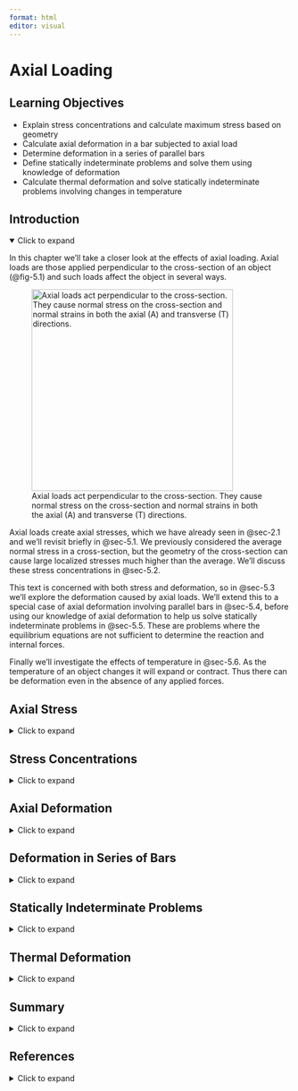 ```yaml
---
format: html
editor: visual
---
```


# Axial Loading {#sec-axial-loading}

::: {.callout-note icon="false"}
## Learning Objectives

-   Explain stress concentrations and calculate maximum stress based on geometry
-   Calculate axial deformation in a bar subjected to axial load
-   Determine deformation in a series of parallel bars
-   Define statically indeterminate problems and solve them using knowledge of deformation
-   Calculate thermal deformation and solve statically indeterminate problems involving changes in temperature
:::

## Introduction {.unnumbered}

<details open>

<summary>Click to expand</summary>

In this chapter we’ll take a closer look at the effects of axial loading. Axial loads are those applied perpendicular to the cross-section of an object (@fig-5.1) and such loads affect the object in several ways.

![Axial loads act perpendicular to the cross-section. They cause normal stress on the cross-section and normal strains in both the axial (A) and transverse (T) directions.](images/PNGs/Figure%205.1.png){#fig-5.1 fig-align="center" width="361"}

Axial loads create axial stresses, which we have already seen in @sec-2.1 and we’ll revisit briefly in @sec-5.1. We previously considered the average normal stress in a cross-section, but the geometry of the cross-section can cause large localized stresses much higher than the average. We’ll discuss these stress concentrations in @sec-5.2.

This text is concerned with both stress and deformation, so in @sec-5.3 we’ll explore the deformation caused by axial loads. We’ll extend this to a special case of axial deformation involving parallel bars in @sec-5.4, before using our knowledge of axial deformation to help us solve statically indeterminate problems in @sec-5.5. These are problems where the equilibrium equations are not sufficient to determine the reaction and internal forces.

Finally we’ll investigate the effects of temperature in @sec-5.6. As the temperature of an object changes it will expand or contract. Thus there can be deformation even in the absence of any applied forces.

</details>

## Axial Stress {#sec-5.1}

<details>

<summary>Click to expand</summary>

Axial loads create axial stresses, also known as normal stresses. As discussed in @sec-2.1, the average normal stress is calculated from

$$
\sigma=\frac{N}{A}
$$

</details>

## Stress Concentrations {#sec-5.2}

<details>

<summary>Click to expand</summary>

The normal stress discussed in the previous section is averaged over the cross-section and assumes that stresses (and therefore strains) at the cross-section are uniform. In reality stresses and strains can vary across a cross-section, especially if the cross-section is close to an applied load, a support, or a change in geometry. At these points localized stress concentrations occur, leading to large, localized stresses and strains. The intensity of these concentrations depends on the type of loading, support, or geometry (@fig-5.2).

![Each bar has a fixed support on the left, a cross-section of 30 in.², and is subjected to a force of 10,000 lb. The top bar is uniform and experiences a uniform average normal stress of \$\\sigma=\\frac{10000}{30}=333\$ psi at all points, except those close to the support and load. The bottom bar experiences the same stress at most points, but significantly higher stress concentrations close to the hole.](images/PNGs/Figure%205.2.png){#fig-5.2 fig-align="center" width="566"}

However, these effects disappear a certain distance away from the force, support, or local geometry. It is therefore acceptable to assume uniform stress and strain (as we have been so far) provided that we also assume our cross-section is a sufficient distance away from these points. This is known as Saint-Venant’s principle, which can be formally stated as “The stresses and strains created at a point in a body by two statically equivalent loads are equivalent at points sufficiently far removed from the applied load” (@fig-5.3).

![Two statically equivalent loads applied to a bar. Close to the point of application there will be localized stresses and deformations, but at a cross-section sufficiently far away from the applied loads the internal effects are equivalent.](images/PNGs/Figure%205.3.png){#fig-5.3 fig-align="center" width="565"}

More advanced courses will use the theory of elasticity to study the areas of variable stress and strain, but for now we’ll continue to apply Saint-Venant’s principle and assume that our cross-sections are sufficiently far away from the applied loads that we don’t need to consider these stress concentrations. We will however address the question of stress concentrations around changes in geometry here. We’ll study two specific examples; holes and fillets. @fig-5.2 shows an example of the stress concentrations around a hole. @fig-5.4 shows an example of the stress concentrations around a fillet. A fillet is a rounded corner used to help transition between two geometries.

![The fillet helps prevent a sharp corner but still causes stress concentrations. The bar has a thickness of 3 in. The height of the smaller section is 6 in. and the larger section is 10 in. The applied load is 10,000 kips, so the average normal stress in the smaller section is 556 psi and in the larger section is 333 psi. The maximum stress at the fillet however is 973 psi.](images/PNGs/Figure%205.4.png){#fig-5.4 fig-align="center"}

Fully modeling these stress concentrations is very complicated, but for our purposes it is sufficient to find only the maximum stress that occurs around these stress concentrations. These can be significantly larger than the average stress we have been calculating, and can cause localized failure even if the average stress is below the yield stress for the material. The maximum stress can be found simply by multiplying the average stress by a stress concentration factor, K.

$$
\boxed{\sigma_{max}=K \sigma_{avg}}
$$ {#eq-5.1}

| *where*
| *𝜎~max~ = Maximum normal stress \[Pa, psi\]*
| *K = Stress concentrtion factor*

*𝜎~avg~ = Average normal stress \[Pa, psi\]*

This stress concentration factor depends on the geometry at hand and can be found from curves in design handbooks (@fig-5.5). See @exm-5.1 and @exm-5.2 to see how these curves can be used.

![Graphs showing how the stress concentration factor, K changes based on the geometry of the object.](images/PNGs/Figure%205.5.png){#fig-5.5 fig-align="center"}

::: {.callout-tip collapse="true" icon="false"}
## Example 5.1

::: {#exm-5.1}
<p>

</p>

A hole is drilled through a steel plate to allow two components to be bolted together. The plate has the dimensions shown and is 15 mm thick. If the plate is subjected to an axial load of P = 50 kN, determine the maximum stress in the plate if the hole diameter d = 20 mm.

![](images/PNGs/Example%205.1%20part%201.png){fig-align="center" width="348"}

::: {.callout-tip collapse="true" icon="false"}
## Solution

Start by calculating the average normal stress in the plate at the location of the hole. The cross-section is a rectangle with a base of 15 mm (0.015 m) and a height of 100 mm (0.1 m), with a 20 mm (0.02 m) diameter hole cut out.

![](images/PNGs/Example%205.1%20part%202.png){fig-align="center" width="185"}

$$
\sigma_{a v g}=\frac{N}{A}=\frac{50000{~N}}{0.015{~m} *(0.1-0.02){~m}}=41.7{~MPa}
$$

Determine the ratio $\frac{d}{D}$ where d = hole diameter and D = Height of the cross-section. Use the appropriate stress concentration curve to read off the stress concentration factor K for this geometry.

![](images/PNGs/Example%205.1%20part%203.png){fig-align="center" width="386"}

$$
\begin{aligned}
&\frac{d}{D}=\frac{20{~mm}}{100{~mm}}=0.2\\
&K=2.525
\end{aligned}
$$

Calculate the maximum stress.

$$
\sigma_{max }=K \sigma_{avg}=2.525*41.7{~MPa}=105{~MPa}
$$
:::
:::
:::

::: {.callout-tip collapse="true" icon="false"}
## Example 5.2

::: {#exm-5.2}
A 1-inch-thick connecting rod in an engine assembly has the dimensions shown. If the maximum allowable stress in the rod is 40 ksi, determine the maximum axial load that may be applied to the rod.

![](images/PNGs/Example%205.2%20part%201.png){fig-align="center" width="363"}

::: {.callout-tip collapse="true" icon="false"}
## Solution

The connecting rod has two holes and a fillet. We can start by determining which of these geometries experiences the largest maximum stress, in terms of applied load P. For each geometry, calculate the average normal stress and then use the appropriate stress concentration curve to determine the maximum normal stress.

For the smaller circle:

![](images/PNGs/Example%205.2%20part%202.png){fig-align="center" width="407"}

$$
\begin{aligned}
& \sigma_{avg}=\frac{N}{A}=\frac{P}{1 *(4-2)}=\frac{P}{2}=0.5 P \\
& \frac{d}{D}=\frac{2{~in.}}{4{~in.}}=0.5 \\
& K=2.15 \\
& \sigma_{max }=K \sigma_{avg}=2.15 * 0.5 P=1.075 P
\end{aligned}
$$

For the larger circle:

![](images/PNGs/Example%205.2%20part%203.png){fig-align="center" width="436"}

$$
\begin{aligned}
& \sigma_{avg}=\frac{N}{A}=\frac{P}{1 *(8-6)}=\frac{P}{2}=0.5 P \\
& \frac{d}{D}=\frac{6{~in.}}{8{~in.}}=0.75 \\
& K=2.05 \\
& \sigma_{max}=K \sigma_{avg}=2.05 * 0.5 P=1.025 P
\end{aligned}
$$

For the fillet:

![](images/PNGs/Example%205.2%20part%204.png){fig-align="center" width="421"}

$$
\begin{aligned}
& \sigma_{avg}=\frac{N}{A}=\frac{P}{1 * 4}=\frac{P}{4}=0.25 P \\
& \frac{D}{d}=\frac{8{~in.}}{4{~in.}}=2 \\
& \frac{r}{d}=\frac{1{~in.}}{4{~in.}}=0.25 \\
& K=1.82 \\
& \sigma_{max}=K \sigma_{avg}=1.82 * 0.25 P=0.455 P
\end{aligned}
$$

The largest stress is at the small hole, where 𝜎~max~ = 1.075*P*.

Since the maximum allowable stress is 40 ksi, $40{~ksi}=1.075 P \quad\rightarrow\quad P=\frac{40{~ksi}}{1.075}=37.2{~kips}$
:::
:::
:::

::: {.callout-warning icon="false"}
## Step-by-step: Stress concentrations

1.  Calculate the average normal stress using $\sigma_{avg}=\frac{N}{A}$. Do this at the hole or at the thinner section of the fillet.

2.  Use the appropriate stress concentration curve to determine the stress concentration factor, K, for the given geometry.

3.  Calculate the maximum stress from $\sigma_{max}=K \sigma_{avg}$
:::

</details>

## Axial Deformation {#sec-5.3}

<details>

<summary>Click to expand</summary>

Consider a simple bar of uniform cross-section subjected to an axial force (@fig-5.6).

![A bar of uniform cross-section, A, and length, L, subjected to axial load, F.](images/PNGs/Figure%205.6.png){#fig-5.6 fig-align="center" width="335"}

Assuming elastic behavior, we have equations for stress and strain, as well as Hooke’s law which relates the two equations:

$$
\begin{aligned} & \sigma=\frac{F}{A} \\ & \varepsilon_{long}=\frac{\Delta L}{L} \\ & \sigma=E \varepsilon_{long}\end{aligned}
$$

Replacing the stress and strain terms in Hooke’s law:

$$
\frac{F}{A}=E \frac{\Delta L}{L}
$$

Rearranging:

$$
\Delta L=\frac{F L}{A E}
$$

This equation can be used to directly find the change in length of an object subjected to an axial load.

In practice, there may be multiple axial loads applied to the bar. The cross-sectional area may change at different points along the bar, or perhaps there could be different materials with different elastic moduli connected in series to form the bar. In any of these cases we can split the bar into sections where each section has a constant F, A, and E. We can calculate the change in length of each section separately and sum them to find the total. See @exm-5.3 for a problem involving multiple segments of a bar.

$$
\boxed{\Delta L=\sum \frac{F L}{A E}}
$$ {#eq-5.2}

| *where*
| *ΔL = Change in length \[m, in.\]*
| *F = internal axial load \[N, lb\]*
| *L = Original length \[m, in.\]\$*
| *A = Cross-sectional area \[m^2^, in.^2^\]*
| *E = Elastic modulus \[Pa, psi\]*

::: {.callout-tip collapse="true" icon="false"}
## Example 5.3

::: {#exm-5.3}
<p>

</p>

A component is made by welding together 2 circular rods. Rod (1) is made of steel (E = 29 x 10^6^ psi) and is hollow, with an outer diameter of 4 in. and an inner diameter of 2 in. Rod (2) is made of copper (E = 17 x 10^6^ psi) and is solid, with a diameter of 5 in. If the component is subjected to the axial loads shown, determine the total deformation of the component.

![](images/PNGs/Example%205.3%20part%201.png){fig-align="center"}

::: {.callout-tip collapse="true" icon="false"}
## Solution

We can find the change in length of the component using $\Delta L=\sum \frac{F L}{A E}$.

First, break the component into three segments and determine the internal load in each segment. The first segment covers the 9-inch steel rod. After the first 9 inches of the component, both the cross-sectional area and elastic modulus change so a second segment is needed. This segment covers the next 4 inches. At this point the loading changes, so a third segment is required to cover the final 10 inches of the component.

![](images/PNGs/Example%205.3%20part%202.png){fig-align="center" width="444"}

$$
\begin{gathered}
N_1=N_2=60{~kips} \\
N_3=-20{~kips}
\end{gathered}
$$

Now calculate the deformation of each segment. Be sure to use the appropriate dimensions and material properties for each segment.

Cross-sectional areas:

$$
\begin{gathered}
A_1=\pi*(2^2-1^2){~in.}^2=9.42{~in.}^2 \\
A_2=\pi*(2.5^2){~in.}^2=19.6{~in.}^2
\end{gathered}
$$

Deformation of segment 1:

$$
\Delta L_1=\frac{60000{~lb} * 9{~in.}}{9.42{~in.}^2 * 29 \times 10^6\frac{lb}{in^2}}=0.00198{~in.}
$$

Deformation of segment 2:

$$
\Delta L_2=\frac{60000{~lb} * 4{~in.}}{19.6{~in.}^2 * 17 \times 10^6\frac{lb}{in.^2}}=0.000719{~in} .
$$

Deformation of segment 3:

$$
\Delta L_3=\frac{-20000{~lb} * 10{~in.}}{19.6{~in.}^2 * 17 \times 10^6\frac{lb}{in.^2}}=-0.000599{~in.}
$$

Note that segment 3 is in compression and so gets shorter, while segments 1 and 2 are in tension and so get longer. The total deformation in the component is simply the sum of these three deformations.

$$
\Delta L=0.00198{~in.}+0.000719{~in.}-0.000599{~in.}=0.002{~in.}
$$
:::
:::
:::

::: {.callout-warning icon="false"}
## Step-by-step: Axial deformation

1.  Split the bar into sections of constant F, A, and E. Any time any of these terms changes, begin a new section.

2.  Determine the length of each section.

3.  Calculate the change in length of each section using $\Delta L=\frac{F L}{A E}$.

4.  Determine the total change in length by summing the change in length of each section. Remember some sections may elongate while others contract.
:::

</details>

## Deformation in Series of Bars {#sec-5.4}

<details>

<summary>Click to expand</summary>

Sometimes a structure will have more than one axially loaded member. In such cases there are multiple bars that will experience a change in length and the amount of deformation won’t necessarily be the same in each member. The deformable members are generally connected by a rigid (nondeformable) beam. These problems generally involve a little geometry alongside our deformation equation (@fig-5.7).

![Rigid beam AB is attached to deformable poles 1 and 2. The poles may deform different amounts so point A is displaced by amount ΔL~1~, point B by amount ΔL~2~, and point C by an amount in between these two values.](images/PNGs/Figure%205.7.png){#fig-5.7 fig-align="center" width="360"}

By identifying the force in each member through equilibrium, we may calculate the deformation of each member separately using:

$$
\Delta L=\frac{F L}{A E}
$$

Once the change in length of each member is known, we can find the displacement at different points on the rigid beam through simple geometry of the rigid beam (@fig-5.8). This process is demonstrated in @exm-5.4.

![Beam deflection in the case where only bar 2 deforms. Point B will deflect downward by amount ΔL~2~. The deflection at point C can be determined through geometry.](images/PNGs/Figure%205.8.png){#fig-5.8 fig-align="center" width="329"}

The deflection of point C will be somewhere between the deflection at A and the deflection at B. Assuming there is no deflection at A and assuming that the deflections (and therefore the angle at A) are small, we can use similar triangles to find:

$$
\frac{\Delta L_C}{L_{A C}}=\frac{\Delta L_2}{L} \rightarrow \Delta L_C=\Delta L_2 \frac{L_{A C}}{L}$$

If there is a deflection at point A (@fig-5.9) this simply becomes:

$$
\Delta L_C=\Delta L_1+\left(\Delta L_2-\Delta L_1\right) \frac{L_{A C}}{L}$$

![Similar triangles for calculating deflection at a point when both bars experience a change in length.](images/PNGs/Figure%205.9.png){#fig-5.9 fig-align="center" width="379"}

::: {.callout-tip collapse="true" icon="false"}
## Example 5.4

::: {#exm-5.4}
<p>

</p>

A rigid beam is supported by two non-rigid poles and subjected to a distributed load w = 75 kN/m. Pole 1 is made of steel (E = 200 GPa) and has a diameter of 30 mm. Pole 2 is made of cast iron (E = 70 GPa) and has a diameter of 50 mm. Determine the deflection at point C of the rigid beam.

![](images/PNGs/Example%205.4%20part%201.png){fig-align="center" width="307"}

::: {.callout-tip collapse="true" icon="false"}
## Solution

Although the beam is rigid, poles 1 and 2 will both elongate. We can find the force in each pole by drawing a free body diagram and applying equilibrium equations.

![](images/PNGs/Example%205.4%20part%202.png){fig-align="center" width="245"}

$$
\begin{gathered}
\sum M_A=-(600{~kN}* 8{~m})+(F_2 * 12{~m})=0 \quad\rightarrow\quad F_2=400{~kN} \\
\sum F_y=F_1-600{~kN}+400{~kN}=0 \quad\rightarrow\quad F_1=200{~kN}
\end{gathered}
$$

We can then calculate the change in length of each pole.

$$
\begin{aligned}
\Delta L_1 & =\frac{F_1 L_1}{A_1 E_1}=\frac{200000{~N} * 5{~m}}{\pi * (0.015{~in.})^2 * 200 * 10^9\frac{N}{m^2}}=0.00707{~m}=7.07{~mm} \\
\Delta L_2 & =\frac{F_2 L_2}{A_2 E_2}=\frac{400000{~N} * 3{~m}}{\pi * (0.025{~in.})^2 * 70 * 10^9\frac{N}{m^2}}=0.00873{~m}=8.73{~mm}
\end{aligned}
$$

To determine the deflection at point C, first determine that point B has deflected (8.73 mm – 7.07 mm) = 1.66 mm more than point A.

![](images/PNGs/Example%205.4%20part%203.png){fig-align="center" width="311"}

We can find how much more point C has deflected than point A by using similar triangles.

![](images/PNGs/Example%205.4%20part%204.png){fig-align="center" width="253"}

$$
\frac{1.66{~mm}}{12{~m}}=\frac{\Delta L_{C / A}}{4{~m}} \quad\rightarrow\quad \Delta L_{C / A}=0.553{~mm}
$$

So point C deflects 0.553 mm more than point A, which is a total deflection at point C of

$$
\Delta L_C=7.07{~mm}+0.553{~mm}=7.62{~mm}
$$
:::
:::
:::

::: {.callout-warning icon="false"}
## Step-by-step: Deformation in series of bars

1.  Use equilibrium to determine the internal force in each bar.
2.  Calculate the change in length of each bar using $\Delta L=\frac{F L}{A E}$.
3.  Use similar triangles to find the deflection at any point between the parallel bars.
:::

</details>

## Statically Indeterminate Problems {#sec-5.5}

<details>

<summary>Click to expand</summary>

A statically indeterminate problem is one which has more unknowns than we have equilibrium equations to solve for those unknowns. This is an issue because it prevents us from finding the internal loads and we therefore can’t calculate stress or deformation.

We’ll study two types of statically indeterminate problems. In the first type there will be additional supports beyond those needed to maintain equilibrium. These are known as redundant supports and they are quite common in practice (@fig-5.10).

![An example of redundancy on a suspension bridge. There are multiple supports and multiple cables at each support, such that if one cable fails the entire structure does not collapse.](images/PNGs/architecture-bridge-suspension-bridge-france-pillar-landmark-759379-pxhere.com.jpg){#fig-5.10 fig-align="center"}

In such problems, it is not possible to determine all of the reaction forces using equilibrium alone. However, we can use our knowledge of deformation to help. If a member is held between two supports then its total deformation must be zero. Since the change in length depends on the internal force in the member, this introduces an additional equation to use alongside the equilibrium equations. There are two possible approaches here.

**Approach 1**: To determine the reaction force at the redundant support, begin by removing the redundant support from the problem and determining the deformation that would occur if the support was not there. Then replace the reaction force at the support, which will cause the member to deform in the opposite direction (@fig-5.11).

![(a) A bar held between two rigid supports. (b) A free body diagram of the beam reveals that there are two unknowns but only one equilibrium equation. (c) Removing one of the supports allows the bar to elongate. (d) Replacing the support force causes the bar to contract.](images/PNGs/Figure%205.11.png){#fig-5.11 fig-align="center" width="519"}

The sum of these two deformations must equal the actual deformation of the member. If the member is held between two rigid supports, the total deformation will be zero. If there is a small gap or the supports allow a certain amount of movement, the total deformation will be equal to the size of this gap. @exm-5.5 shows this process applied to a bar made of 2 materials.

::: {.callout-tip collapse="true" icon="false"}
## Example 5.5

::: {#exm-5.5}
<p>

</p>

A 15-foot-tall concrete (E = 4,000 ksi) column has a square cross-section of 6 in. by 6 in. A 10-foot-tall-copper (E = 17,000 ksi) cylinder with an outer diameter of 4 in. and in inner diameter of 3 in. is attached to the top of the concrete. The structure is fixed between two supports. A force of 25 kips is applied as shown. Determine the average normal stress in each material.

![](images/PNGs/Example%205.5%20part%201.png){fig-align="center" width="182"}

::: {.callout-tip collapse="true" icon="false"}
## Solution

To determine the internal force in each material, we first need to find the reaction forces at the supports. We would usually draw a free body diagram and apply equilibrium equations to find these forces. However, this won’t work here because the problem is statically indeterminate.

![](images/PNGs/Example%205.5%20part%202.png){fig-align="center" width="111"}

$$
\sum F_y=F_1+F_2-25{~kips}=0 \quad\rightarrow\quad F_1+F_2=25{~kips}
$$

To solve the statically indeterminate problem, remove one of the supports and allow the structure to deform. Either support may be removed. Let’s remove the top support. In this scenario there is no load in the copper cylinder and there is a compressive load of 25 kips in the concrete column.

![](images/PNGs/Example%205.5%20part%203.png){fig-align="center" width="210"}

The total deformation of the structure in this scenario is:

$$
\Delta L=\sum \frac{F L}{A E}=0-\frac{(25{~kips}) *(15 * 12){~in.}}{(6 * 6){~in.}^2 *(4,000)\frac{kips}{in.^2}}=-0.03125{~in}
$$

Then replace force F~1~ and calculate the deformation caused by this force. Since the force is applied at the top of the structure, both the concrete and the copper will elongate.

![](images/PNGs/Example%205.5%20part%204.png){fig-align="center" width="210"}

$$
\Delta L=\sum \frac{F L}{A E}=\frac{F_1 *(10 * 12){~in.}}{\pi(2^2-1.5^2){~in.}^2 *(17,000)\frac{kips}{in.^2}}+\frac{\left(F_1\right) *(15 * 12){~in.}}{(6 * 6){~in.}^2 *(4,000)\frac{kips}{in.^2}} \\
=0.001284F_1+0.00125 F_1 \\
=0.002534 F_1
$$

Since the structure is fixed at both ends, the actual total deformation must be zero.

$$
-0.03125{~in.}+0.002534 F_1=0 \quad\rightarrow\quad F_1=12.3{~kips}
$$

Returning to our equilibrium equation, we can also find force F~2~.

$$
F_1+F_2=25{~kips} \\
12.3{~kips}+F_2=25{~kips} \\
F_2=12.7{~kips}
$$

The internal force in the copper cylinder will be 12.3 kips and the internal force in the concrete column will be 12.7 kips. Finally, calculate the stress in each material. Note from our original free body diagram that the copper cylinder is in tension while the concrete column is in compression. We’ll introduce a negative sign here to indicate compressive stress in the concrete.

$$
\begin{aligned}
& \sigma_{copper}=\frac{N_1}{A_1}=\frac{12.3{~kips}}{\pi(2^2-1.5^2){~in.}^2}=2.24 {~ksi} \\
& \sigma_{concrete}=-\frac{N_2}{A_2}=-\frac{12.7{~kips}}{(6 * 6){~in.}^2}=-0.353 {~ksi}
\end{aligned}
$$
:::
:::
:::

**Approach 2**: An alternate approach is to start by noting that the total deformation of the bar must be zero. In the case shown in @fig-5.12, we can say that the deformation of segment 1 plus the deformation of segment 2 must add up to zero.

![(a) A bar held between two rigid supports. (b) A free body diagram of the bar.](images/PNGs/Figure%205.12.png){#fig-5.12 fig-align="center"}

The internal load in segment 1 is FA and the internal load in segment 2 is FB, so there are currently two unknowns. We may use an equilibrium equation to solve for these two unknowns simultaneously.

$$
\begin{aligned} & \frac{F_A L_1}{A_1 E_1}+\frac{F_B L_2}{A_2 E_2}=0 \\
\\
 & F-F_A-F_B=0\end{aligned}
$$

@exm-5.6 re-solves @exm-5.5 using this method instead.

::: {.callout-tip collapse="true" icon="false"}
## Example 5.6

::: {#exm-5.6}
<p>

</p>

A 15-foot-tall concrete (E = 4,000 ksi) column has a square cross-section of 6 in. by 6 in. A 10-foot-tall-copper (E = 17,000 ksi) cylinder with an outer diameter of 4 in. and in inner diameter of 3 in. is attached to the top of the concrete. The structure is fixed between two supports. A force of 25 kips is applied as shown. Determine the average normal stress in each material.

![](images/PNGs/Example%205.6%20part%201.png){fig-align="center" width="187"}

::: {.callout-tip collapse="true" icon="false"}
## Solution

As before, begin with an equilibrium equation that relates the support loads to the applied load. In this equation we use the convention that forces pointing upwards are positive and forces pointing downwards are negative.

![](images/PNGs/Example%205.6%20part%202.png){fig-align="center" width="121"}

$$
\begin{aligned}
& \sum F_y=F_1+F_2-25{~kips}=0 \\
& F_1+F_2=25{~kips}
\end{aligned}
$$

This bar consists of 2 segments – the copper cylinder (segment 1) and the concrete column (segment 2). Since the bar is held between two rigid supports, the total deformation of these two segments must sum to zero. Note that in this diagram segment 1 is in tension while segment 2 is in compression. We must be consistent with the sign convention that tension is positive and compression is negative.

$$
\frac{F_1 L_1}{A_1 E_1}-\frac{F_2 L_2}{A_2 E_2}=0
$$

Here F1 and F2 are the internal forces in segments 1 and 2 of the bar. These will be the same as the reaction loads at the supports that we are trying to solve for.

$$
\frac{F_1 *(10 * 12){~in.}}{\pi(2^2-1.5^2){~in.}^2 *(17,000)\frac{kips}{in.^2}}-\frac{F_2 *(15 * 12){~in.}}{(6 * 6){~in.}^2 *(4,000)\frac{kips}{in.^2}}=0
$$

Rearrange the equilibrium equation and substitute into the deformation equation.

$$
\begin{gathered}
F_1=25{~kips}-F_2 \\
\frac{(25-F_2){~kips} *(10 * 12){~in.}}{\pi(2^2-1.5^2){~in.}^2 *(17,000)\frac{kips}{in.^2}}-\frac{F_2 *(15 * 12){in.}}{(6 * 6){in.}^2 *(4,000)\frac{kips}{in.^2}}=0
\end{gathered}
$$

Then simplify and solve for force F2.

$$
\begin{gathered}
0.0321-0.001284 F_2-0.00125 F_2=0 \\
0.0321=0.002534 F_2 \\
F_2=12.7 {~kips}
\end{gathered}
$$

Then use the equilibrium equation again to find F1.

$$
F_1=25{~kips}-12.7{~kips}=12.3{~kips}
$$

These are the same reactions that we found in @exm-5.5 when we solved this problem using the other approach. From here we can find the stress in each material as before, noting again from our diagram that segment 2 is in compression.

$$
\begin{aligned}
& \sigma_{copper}=\frac{N_1}{A_1}=\frac{12.3{~kips}}{\pi(2^2-1.5^2){~in.}^2}=2.24 {~ksi} \\
& \sigma_{concrete}=-\frac{N_2}{A_2}=-\frac{12.7{~kips}}{(6 * 6){~in.}^2}=-0.353 {~ksi}
\end{aligned}
$$
:::
:::
:::

The second type of indeterminate problem involves two materials bonded together in parallel. In these problems it’s possible to find the reactions at the supports, but not possible to find the internal force in each material using only equilibrium (@fig-5.13).

![When two materials in parallel are subjected to force F, the force is split between the two materials (F~1~ and F~2~). By equilibrium F~1~ + F~2~ = F but this is not sufficient to find the force in each material.](images/PNGs/Figure%205.13.png){#fig-5.13 fig-align="center" width="283"}

We have one equilibrium equation but two unknown internal forces. However, since the materials are bonded together we can say that they must deform by the same amount. By setting the deformation for each material equal to each other we can define a second equation that involves the two internal forces and, combined with the equilibrium equation, we can now solve for both internal forces. See @exm-5.7 for a demonstration.

::: {.callout-tip collapse="true" icon="false"}
## Example 5.7

::: {#exm-5.7}
<p>

</p>

A 20-ft-tall concrete (E = 4,000 ksi) column has a square cross-section 6 inches on each side. It is reinforced by six pieces of steel (E = 30,000 ksi) rebar that extend through the length of the column. Each has a diameter of 0.5 inches. The column is subjected to a compressive load of 70 kips. Determine the stress in each material.

![](images/PNGs/Example%205.7%20part%201.png){fig-align="center" width="177"}

::: {.callout-tip collapse="true" icon="false"}
## Solution

The 70 kips force will be split between the two materials. We need to find the force in each material before we can calculate the stress. Start by cutting a cross-section through the column, drawing a free body diagram, and writing an equilibrium equation.

![](images/PNGs/Example%205.7%20copy.png){fig-align="center" width="137"}

$$
\sum F_y= F_C+F_S=70{~kips}
$$

This problem is statically indeterminate, since we have two unknowns and only one equilibrium equation. However, since the two materials are bonded together we can say that they must both deform the same amount.

$$
\Delta L_C=\Delta L_S
$$

Since we know $\Delta L=\frac{F L}{A E}$

$$
\frac{F_C L_C}{A_C E_C}=\frac{F_S L_S}{A_S E_S}
$$

The length of both materials is 20 ft, so this term will cancel.

Although the steel is 6 individual pieces, it’s fine to determine the total area of the steel and the total force in the steel. The total area of the steel is $A_S=6 * \pi * (0.25{~in.})^2=1.178{~in}^2$

For the area of the concrete, calculate the area of the square and then remove the area of the 6 rebar rods.

$$
A_C=(6 * 6){~in.}^2-1.178{~in.^2}=34.82{~in.}^2
$$

Substitute these into the deformation equation and rearrange.

$$
\begin{gathered}
\frac{F_C}{34.82{~in.}^2 * 4,000{~ksi}}=\frac{F_S}{1.178{~in.}^2 * 30,000{~ksi}} \\
F_C=F_S\left[\frac{34.82{~in.}^2 * 4,000{~ksi}}{1.178{~in.}^2 * 30,000{~ksi}}\right] \\
F_C=3.941 F_S
\end{gathered}
$$

Substitute this into the equilibrium equation.

$$
\begin{aligned}
&F_C+F_S=70{~kips} \\
&3.941 F_S+F_S=70{~kips} \\
&4.941 F_S=70{~kips} \\
&F_S=14.2{~kips}
\end{aligned}
$$

Then since $F_C=3.941 F_S \quad\rightarrow\quad F_C=3.941 * 14.2{~kips}=55.8{~kips}$

Now that we know the force in each material, we can calculate the stress in each material.

$$
\begin{aligned}
& \sigma_S=\frac{14.2{~kips}}{1.178{~in.}^2}=12.0{~ksi} \\
& \sigma_C=\frac{55.8{~kips}}{34.82{~in.}^2}=1.60{~ksi}
\end{aligned}
$$
:::
:::
:::

::: {.callout-warning icon="false"}
## Step-by-step: Statically indeterminate axial problems

**Problems with redundant supports**

Approach 1:

1.  Write out equilibrium equations. There will be too many unknowns, so put these to one side for now.
2.  Remove one of the supports and calculate the amount of deformation that would occur if the support wasn’t there using $\Delta L_1=\sum \frac{F L}{A E}$
3.  Replace the force from the removed support and determine the deformation, $\Delta L_2$, caused by this force in terms of the force itself.
4.  Set $\Delta L_1 + \Delta L_2$ equal to the total allowed deformation for the bar and use this to solve for the unknown force at the redundant support.
5.  Now that one force is known, use the equilibrium equations to determine the other unknown forces.

Approach 2:

1.  Draw a free body diagram of the entire structure and write out the relevant equilibrium equations. For axial loads this will just be one sum of force equation, either horizontally or vertically depending on the applied loading.
2.  Write an equation saying that the total deformation in each segment of the bar must sum to the total deformation of the bar (zero if the bar is held between two rigid supports). A new segment must be made any time the internal load, cross-sectional area, or material changes.
3.  This deformation equation will involve the same two unknowns as the equilibrium equation. Solve these equations simultaneously to find the reaction loads at the supports

**Problems with two materials in parallel**

1.  Cut a cross-section through the member and set up an equilibrium equation for the internal forces where the internal forces will sum to equal the external applied force.
2.  Set the deformation of the two materials equal.
3.  Solve the deformation equation and equilibrium equation simultaneously to determine the internal force in each material.
:::

</details>

## Thermal Deformation {#sec-5.6}

<details>

<summary>Click to expand</summary>

So far, we’ve studied the effects of axial forces on an object and how they create stresses and deformations. Temperature changes will also cause an object to deform. As seen in @sec-4.6, the strain due to temperature can be predicted by:

$$
\varepsilon_T=\alpha \Delta T
$$

As before, strain is dimensionless. The coefficient of thermal expansion is a material constant that can be looked up in handbooks or in @sec-material-properties. Note that for a given change in temperature, the thermal strain will be the same in the axial and transverse directions.

Since strain is also defined as $\varepsilon=\frac{\Delta L}{L}$, we can also predict the deformation due to a change in temperature:

$$
\varepsilon_T=\alpha \Delta T=\frac{\Delta L}{L} \quad\rightarrow\quad \Delta L=\alpha \Delta T L
$$

If the object is free to expand or contract this doesn’t cause any issues and is easy to account for. Many real applications will include a small gap to allow for changes in length due to temperature changes (@fig-5.14). It is even possible that an object is subjected to both a physical force and a temperature change and the total change in length is simply the sum of these effects:

$$
\boxed{\Delta L=\Delta L_F+\Delta L_T=\frac{F L}{A E}+\alpha \Delta T L}
$$ {#eq-5.3}

| *where*
| *𝛥L = Change in length \[m, in.\]*
| *𝛥L~F~ = Change in length due to applied load \[m, in.\]*
| *𝛥L~T~ = Change in length due to temperature change \[m, in.\]*
| *F = Internal force \[N, lb\]*
| *L = Original length \[m, in.\]*
| *A = Original cross-sectional area \[m^2^, in.^2^\]*
| *E = Elastic modulus \[Pa, psi\]*
| *𝛼 = Coefficient of thermal expansion* $\left[\frac{1}{^\circ C}, \frac{1}{^\circ F}\right]$
| *𝛥T = Change in temperature* $[^\circ C, ^\circ F]$

![Expansion joint on a bridge, allowing for thermal expansion and contraction of the bridge as temperature changes through the year.](images/5.14%20newer.png){#fig-5.14 fig-align="center" width="492"}

However if we do not design a gap, or if the gap is not large enough, then the object is not free to expand or contract. As the member pushes or pulls on its supports, a physical force is created. This in turn creates a stress in the object and these stresses can be very large. Such problems are statically indeterminate as the force applied on the member by the support is unknown and can’t be found using only equilibrium. Solving these problems is very similar to solving the first type of statically indeterminate problem. First, remove a support and determine the amount of deformation that would occur due to the change in temperature if the object were free to deform. Then replace the force from the removed support, which will cause the object to deform in the other direction. The sum of these two deformations will equal the total deformation of the member as before. @exm-5.8 works through an indeterminate thermal expansion problem.

::: {.callout-tip collapse="true" icon="false"}
## Example 5.8

::: {#exm-5.8}
Steel (E = 200 GPa, α = 11.7 x 10-6 /°C) train rails are laid end-to-end. Each rail is 20 meters long. A small section of this track is shown below. The rails are laid in winter when the temperature is 0° C. In summer, the maximum temperature is 40°C. Determine the compressive stress in the rail as a result of the temperature change if:

\(a\) In a particular section of track, the rails are laid with no gap between them.

\(b\) In another section, the rails have a 5-mm-gap between them.

![](images/PNGs/Example%205.8.png){fig-align="center" width="416"}

::: {.callout-tip collapse="true" icon="false"}
## Solution

\(a\)

First determine the deformation of each rail that would occur if it was free to expand.

$$
\Delta L_T=\alpha \Delta T L=11.7 \times 10^{-6}/^\circ{C} * 40^\circ{C} * 20{~m}=0.00936{~m}
$$

Since each rail will contact the rail next to it as it tries to expand, each rail will experience a compressive force. This force causes compression in the rail.

$$
\Delta L=-\frac{F L}{A E}
$$

The actual deformation of each rail must be zero since they are in contact end-to-end. Thus, these deformations must sum to zero.

$$
0.00936{~m}-\frac{F * 20{~m}}{A * 200 * 10^9{~Pa}}=0
$$

Although we don’t know the cross-sectional area of the rail, we can replace $\sigma=\frac{F}{A}$

$$
\begin{gathered}
0.00936{~m}-\sigma * \frac{20{~m}}{200 * 10^9{~Pa}}=0 \\
\sigma=\frac{0.00936{~m} * 200 * 10^9{~Pa}}{20{~m}}=93.6{~MPa}
\end{gathered}
$$

\(b\)

In this case we again begin by determining the deformation of each rail that would occur if it was free to expand.

$$
\Delta L_T=\alpha \Delta T L=11.7 \times 10^{-6}/^\circ{C} * 40^\circ{C} * 20{~m}=0.00936{~m}
$$

Each rail would expand 9.36 mm, but the gap between rails is only 5 mm so the rails close this gap and make contact, which means there will again be some compressive stress. Set up the deformation equation as in part (a), but this time the deformation is 5 mm (0.005 m) instead of zero.

$$
0.00936{~m}-\frac{F * 20{~m}}{A * 200 * 10^9{~Pa}}=0.005{~m}
$$

Replace $\sigma=\frac{F}{A}$ as before and determine the stress.

$$
\begin{gathered}
0.00936{~m}-\sigma * \frac{20{~m}}{200 * 10^9{~Pa}}=0.005{~m} \\
0.00936{~m}-0.005{~m}=\sigma * \frac{20{~m}}{200 * 10^9{~Pa}} \\
\sigma=\frac{0.00436{~m} * 200 * 10^9{~Pa}}{20{~m}}=43.6{~MPa}
\end{gathered}
$$

We can see that installing the rails with a small gap has significantly reduced the thermal stress. Accurately predicting the amount of deformation and leaving a suitably sized gap would reduce the stress even further.
:::
:::
:::

::: {.callout-warning icon="false"}
## Step-by-step: Thermal deformation

1.  Remove one of the supports and calculate the total deformation that would occur if the support wasn’t there using $\Delta L_T=\alpha \Delta T L$ for thermal deformation and $\Delta L=\frac{F L}{A E}$ for any applied axial loads.
2.  If the total deformation causes the member to contact a support that prevents some of the deformation, replace the force from the removed support and determine the deformation caused by this force in terms of the force itself using $\Delta L=\frac{F L}{A E}$.
3.  Sum these deformations and set them equal to the total allowed deformation. Use this equation to solve for the force at the redundant support.
4.  Use equilibrium to determine the force at any other supports.
:::

</details>

## Summary {.unnumbered}

<details>

<summary>Click to expand</summary>

::: {.callout-note icon="false"}
## Key takeaways

Axial loads cause normal stresses. While we generally calculate the average normal stress, stress concentrations occur close to applied loads, supports, and changes in geometry.

These stress concentrations can be large and cause localized failure even if the average stress is within acceptable limits. Modeling stress concentration is beyond the scope of this course, but we can determine maximum stresses for different geometries using stress concentration curves.

It is often desirable to limit the total change in length of a bar subjected to axial loads. Change in length can be predicted directly.

In practice, it is useful to leave a gap to allow for change in length. If a change in length is prevented from happening, this creates a stress in the bar.

Changes in temperature will also cause axial deformation of a bar, known as thermal deformation. Thermal deformation can lead to a physical stress in the bar if the deformation is prevented from occurring by a support.
:::

::: {.callout-note icon="false"}
## Key equations

Stress concentrations

$$
\sigma_{avg}=\frac{N}{A}
$$

$$
\sigma_{max}=K \sigma_{avg}
$$

Axial deformation

$$
\Delta L=\frac{F L}{A E}
$$

Thermal strain

$$
\varepsilon_T=\alpha \Delta T
$$

Thermal deformation

$$
\Delta L=\alpha \Delta T L
$$
:::

</details>

## References {.unnumbered}

<details>

<summary>Click to expand</summary>

**Figures**

Figure 5.1: Axial loads act perpendicular to the cross-section. Kindred Grey. 2024. CC BY-NC-SA.

Figure 5.2: Each bar has a fixed support on the left, a cross-section of 30 in.², and is subjected to a force of 10,000 lb. James Lord. 2024. CC BY-NC-SA.

Figure 5.3: Two statically equivalent loads applied to a bar. Kindred Grey. 2024. CC BY-NC-SA.

Figure 5.4: The fillet helps prevent a sharp corner but still causes stress concentrations. James Lord. 2024. CC BY-NC-SA.

Figure 5.5: Graphs showing how the stress concentration factor, K changes based on the geometry of the object. Adapted under fair use by Kindred Grey from Figures 5.14 and 5.15 in Philpot, T.A. (2020) Mechanics of Materials, 4th Edition, Wiley.

Example 5.1: First and second image: Kindred Grey. 2024. CC BY-NC-SA. Third image: Adapted under fair use by Kindred Grey from Figures 5.14 and 5.15 in Philpot, T.A. (2020) Mechanics of Materials, 4th Edition, Wiley.

Example 5.2: First image: Kindred Grey. 2024. CC BY-NC-SA. Second, third, and fourth image: Adapted under fair use by Kindred Grey from Figures 5.14 and 5.15 in Philpot, T.A. (2020) Mechanics of Materials, 4th Edition, Wiley.

Figure 5.6: A bar of uniform cross-section, A, and length, L, subjected to axial load, F. Kindred Grey. 2024. CC BY-NC-SA.

Example 5.3: Kindred Grey. 2024. CC BY-NC-SA.

Figure 5.7: Rigid beam AB is attached to deformable poles 1 and 2. Kindred Grey. 2024. CC BY-NC-SA.

Figure 5.8: Beam deflection in the case where only bar 2 deforms. Kindred Grey. 2024. CC BY-NC-SA.

Figure 5.9: Similar triangles for calculating deflection at a point when both bars experience a change in length. Kindred Grey. 2024. CC BY-NC-SA.

Example 5.4: Kindred Grey. 2024. CC BY-NC-SA.

Figure 5.10: An example of redundancy on a suspension bridge. Unknown author. 2017. Public domain. <https://pxhere.com/en/photo/759379>.

Figure 5.11: (a) A bar held between two rigid supports. Kindred Grey. 2024. CC BY-NC-SA.

Example 5.5: Kindred Grey. 2024. CC BY-NC-SA.

Figure 5.12: (a) A bar held between two rigid supports. Kindred Grey. 2024. CC BY-NC-SA.

Example 5.6: Kindred Grey. 2024. CC BY-NC-SA.

Figure 5.13: When two materials in parallel are subjected to force F, the force is split between the two materials (F~1~ and F~2~). Kindred Grey. 2024. CC BY-NC-SA.

Example 5.7: Kindred Grey. 2024. CC BY-NC-SA.

Figure 5.14: Expansion joint on a bridge, allowing for thermal expansion and contraction of the bridge as temperature changes through the year. James Lord. 2024. CC BY-NC-SA.

Example 5.8: Kindred Grey. 2024. CC BY-NC-SA.

</details>
